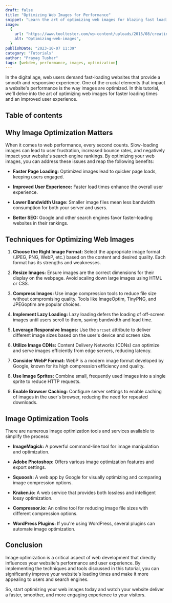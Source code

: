 ```yaml
---
draft: false
title: "Optimizing Web Images for Performance"
snippet: "Learn the art of optimizing web images for blazing fast loading times and improved user experience. Discover techniques, tools, and best practices to enhance your web's image performance."
image:
  {
    url: "https://www.tooltester.com/wp-content/uploads/2015/08/creating-website-visuals-for-beginners.jpg",
    alt: "Optimizing-web-images",
  }
publishDate: "2023-10-07 11:39"
category: "Tutorials"
author: "Prayag Tushar"
tags: [webdev, performance, images, optimization]
---
```


In the digital age, web users demand fast-loading websites that provide a smooth and responsive experience. One of the crucial elements that impact a website's performance is the way images are optimized. In this tutorial, we'll delve into the art of optimizing web images for faster loading times and an improved user experience.

## Table of contents

## Why Image Optimization Matters

When it comes to web performance, every second counts. Slow-loading images can lead to user frustration, increased bounce rates, and negatively impact your website's search engine rankings. By optimizing your web images, you can address these issues and reap the following benefits:

- **Faster Page Loading:** Optimized images lead to quicker page loads, keeping users engaged.

- **Improved User Experience:** Faster load times enhance the overall user experience.

- **Lower Bandwidth Usage:** Smaller image files mean less bandwidth consumption for both your server and users.

- **Better SEO:** Google and other search engines favor faster-loading websites in their rankings.

## Techniques for Optimizing Web Images

1. **Choose the Right Image Format:** Select the appropriate image format (JPEG, PNG, WebP, etc.) based on the content and desired quality. Each format has its strengths and weaknesses.

2. **Resize Images:** Ensure images are the correct dimensions for their display on the webpage. Avoid scaling down large images using HTML or CSS.

3. **Compress Images:** Use image compression tools to reduce file size without compromising quality. Tools like ImageOptim, TinyPNG, and JPEGoptim are popular choices.

4. **Implement Lazy Loading:** Lazy loading defers the loading of off-screen images until users scroll to them, saving bandwidth and load time.

5. **Leverage Responsive Images:** Use the `srcset` attribute to deliver different image sizes based on the user's device and screen size.

6. **Utilize Image CDNs:** Content Delivery Networks (CDNs) can optimize and serve images efficiently from edge servers, reducing latency.

7. **Consider WebP Format:** WebP is a modern image format developed by Google, known for its high compression efficiency and quality.

8. **Use Image Sprites:** Combine small, frequently used images into a single sprite to reduce HTTP requests.

9. **Enable Browser Caching:** Configure server settings to enable caching of images in the user's browser, reducing the need for repeated downloads.

## Image Optimization Tools

There are numerous image optimization tools and services available to simplify the process:

- **ImageMagick:** A powerful command-line tool for image manipulation and optimization.

- **Adobe Photoshop:** Offers various image optimization features and export settings.

- **Squoosh:** A web app by Google for visually optimizing and comparing image compression options.

- **Kraken.io:** A web service that provides both lossless and intelligent lossy optimization.

- **Compressor.io:** An online tool for reducing image file sizes with different compression options.

- **WordPress Plugins:** If you're using WordPress, several plugins can automate image optimization.

## Conclusion

Image optimization is a critical aspect of web development that directly influences your website's performance and user experience. By implementing the techniques and tools discussed in this tutorial, you can significantly improve your website's loading times and make it more appealing to users and search engines.

So, start optimizing your web images today and watch your website deliver a faster, smoother, and more engaging experience to your visitors.
